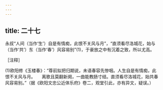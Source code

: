```yaml
---
---
---
```

title: 二十七
---




永叔“人间（当作‘生’）自是有情痴，此恨不关风与月”，“直须看尽洛城花，始与（当作‘共’）东（当作‘春’）风容易别”(1)，于豪放之中有沉着之致，所以尤高。

［注释］

(1)欧阳修《玉楼春》：“尊前拟把归期说，未语春容先惨咽。人生自是有情痴，此恨不关风与月。　　离歌且莫翻新阕，一曲能教肠寸结。直须看尽洛城花，始共春风容易别。”（据《欧阳文忠公近体乐府》卷二，观堂引此，亦有异文，疑误。）